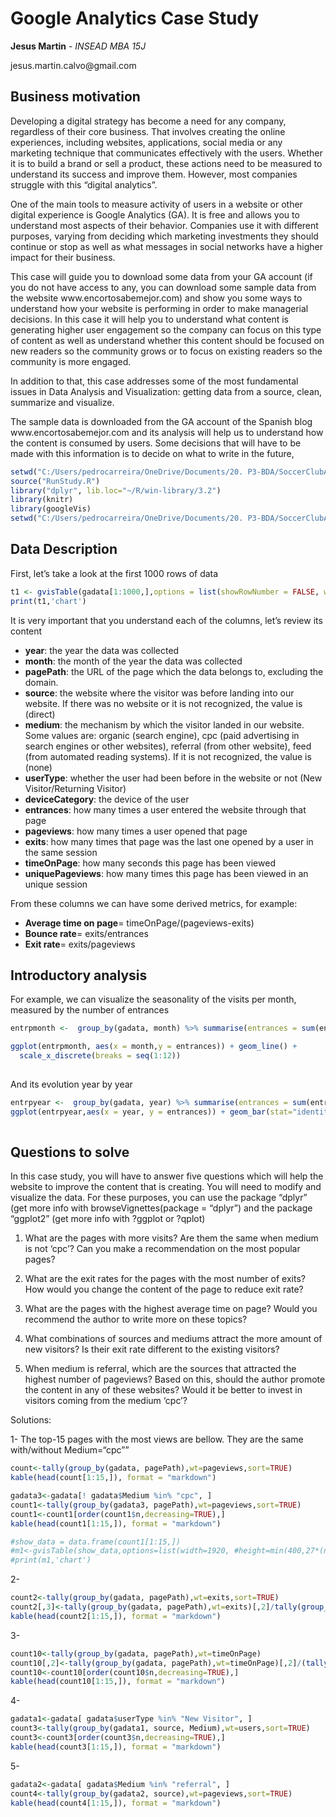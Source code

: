 
 Google Analytics Case Study
==========================================

**Jesus Martin** - *INSEAD MBA 15J*

jesus.martin.calvo@gmail.com
 
## Business motivation
 
 Developing a digital strategy has become a need for any company, regardless of their core business. That involves creating the online experiences, including websites, applications, social media or any marketing technique that communicates effectively with the users. Whether it is to build a brand or sell a product, these actions need to be measured to understand its success and improve them. However, most companies struggle with this "digital analytics". 

 One of the main tools to measure activity of users in a website or other digital experience is Google Analytics (GA). It is free and allows you to understand most aspects of their behavior. Companies use it with different purposes, varying from deciding which marketing investments they should continue or stop as well as what messages in social networks have a higher impact for their business. 
 
 This case will guide you to download some data from your GA account (if you do not have access to any, you can download some sample data from the website www.encortosabemejor.com) and show you some ways to understand how your website is performing in order to make managerial decisions. In this case it will help you to understand what content is generating higher user engagement so the company can focus on this type of content as well as understand whether this content should be focused on new readers so the community grows or to focus on existing readers so the community is more engaged. 
 
 In addition to that, this case addresses some of the most fundamental issues in Data Analysis and Visualization: getting data from a source, clean, summarize and visualize. 
 
 The sample data is downloaded from the GA account of the Spanish blog www.encortosabemejor.com and its analysis will help us to understand how the content is consumed by users. Some decisions that will have to be made with this information is to decide on what to write in the future, 
 
 
```r
setwd("C:/Users/pedrocarreira/OneDrive/Documents/20. P3-BDA/SoccerClubAnalytics/")
source("RunStudy.R")
library("dplyr", lib.loc="~/R/win-library/3.2")
library(knitr)
library(googleVis)
setwd("C:/Users/pedrocarreira/OneDrive/Documents/20. P3-BDA/SoccerClubAnalytics/doc")
```
 
## Data Description
 
First, let's take a look at the first 1000 rows of data


```r

t1 <- gvisTable(gadata[1:1000,],options = list(showRowNumber = FALSE, width = 800, height = min(400,27*(nrow(gadata) + 1)), allowHTML = TRUE, page = 'disable'))
print(t1,'chart')
```

It is very important that you understand each of the columns, let's review its content 

* **year**: the year the data was collected
* **month**: the month of the year the data was collected
* **pagePath**: the URL of the page which the data belongs to, excluding the domain. 
* **source**: the website where the visitor was before landing into our website. If there was no website or it is not recognized, the value is (direct)
* **medium**: the mechanism by which the visitor landed in our website. Some values are: organic (search engine), cpc (paid advertising in search engines or other websites), referral (from other website), feed (from automated reading systems). If it is not recognized, the value is (none)
* **userType**: whether the user had been before in the website or not (New Visitor/Returning Visitor)
* **deviceCategory**: the device of the user
* **entrances**: how many times a user entered the website through that page
* **pageviews**: how many times a user opened that page
* **exits**: how many times that page was the last one opened by a user in the same session
* **timeOnPage**: how many seconds this page has been viewed
* **uniquePageviews**: how many times this page has been viewed in an unique session

From these columns we can have some derived metrics, for example:

* **Average time on page**= timeOnPage/(pageviews-exits)
* **Bounce rate**= exits/entrances
* **Exit rate**= exits/pageviews

## Introductory analysis

For example, we can visualize the seasonality of the visits per month, measured by the number of entrances

```r
entrpmonth <-  group_by(gadata, month) %>% summarise(entrances = sum(entrances))

ggplot(entrpmonth, aes(x = month,y = entrances)) + geom_line() +
  scale_x_discrete(breaks = seq(1:12))
  
```


And its evolution year by year

```r
entrpyear <-  group_by(gadata, year) %>% summarise(entrances = sum(entrances))
ggplot(entrpyear,aes(x = year, y = entrances)) + geom_bar(stat="identity", fill = "lightblue", colour = "black")
  
```

## Questions to solve

In this case study, you will have to answer five questions which will help the website to improve the content that is creating. You will need to modify and visualize the data. For these purposes, you can use the package "dplyr" (get more info with browseVignettes(package = "dplyr") and the package "ggplot2" (get more info with ?ggplot or ?qplot)

1. What are the pages with more visits? Are them the same when medium is not 'cpc'? Can you make a recommendation on the most popular pages?

2. What are the exit rates for the pages with the most number of exits? How would you change the content of the page to reduce exit rate? 

3. What are the pages with the highest average time on page? Would you recommend the author to write more on these topics?

3. What combinations of sources and mediums attract the more amount of new visitors? Is their exit rate different to the existing visitors?

4. When medium is referral, which are the sources that attracted the highest number of pageviews? Based on this, should the author promote the content in any of these websites? Would it be better to invest in visitors coming from the medium 'cpc'?



Solutions:

1- The top-15 pages with the most views are bellow. They are the same with/without Medium="cpc""


```r

count<-tally(group_by(gadata, pagePath),wt=pageviews,sort=TRUE)
kable(head(count[1:15,]), format = "markdown")

gadata3<-gadata[! gadata$Medium %in% "cpc", ]
count1<-tally(group_by(gadata3, pagePath),wt=pageviews,sort=TRUE)
count1<-count1[order(count1$n,decreasing=TRUE),]
kable(head(count1[1:15,]), format = "markdown")

#show_data = data.frame(count1[1:15,])
#m1<-gvisTable(show_data,options=list(width=1920, #height=min(400,27*(nrow(show_data)+1)),allowHTML=TRUE))
#print(m1,'chart')

```

2-
```r
count2<-tally(group_by(gadata, pagePath),wt=exits,sort=TRUE)
count2[,3]<-tally(group_by(gadata, pagePath),wt=exits)[,2]/tally(group_by(gadata, pagePath),wt=pageviews)[,2]
kable(head(count2[1:15,]), format = "markdown")
```

3-
```r
count10<-tally(group_by(gadata, pagePath),wt=timeOnPage)
count10[,2]<-tally(group_by(gadata, pagePath),wt=timeOnPage)[,2]/(tally(group_by(gadata, pagePath),wt=pageviews)[,2]-tally(group_by(gadata, pagePath),wt=exits)[,2])
count10<-count10[order(count10$n,decreasing=TRUE),]
kable(head(count10[1:15,]), format = "markdown")
```

4-
```r
gadata1<-gadata[ gadata$userType %in% "New Visitor", ]
count3<-tally(group_by(gadata1, source, Medium),wt=users,sort=TRUE)
count3<-count3[order(count3$n,decreasing=TRUE),]
kable(head(count3[1:15,]), format = "markdown")
```

5-
```r
gadata2<-gadata[ gadata$Medium %in% "referral", ]
count4<-tally(group_by(gadata2, source),wt=pageviews,sort=TRUE)
kable(head(count4[1:15,]), format = "markdown")
```